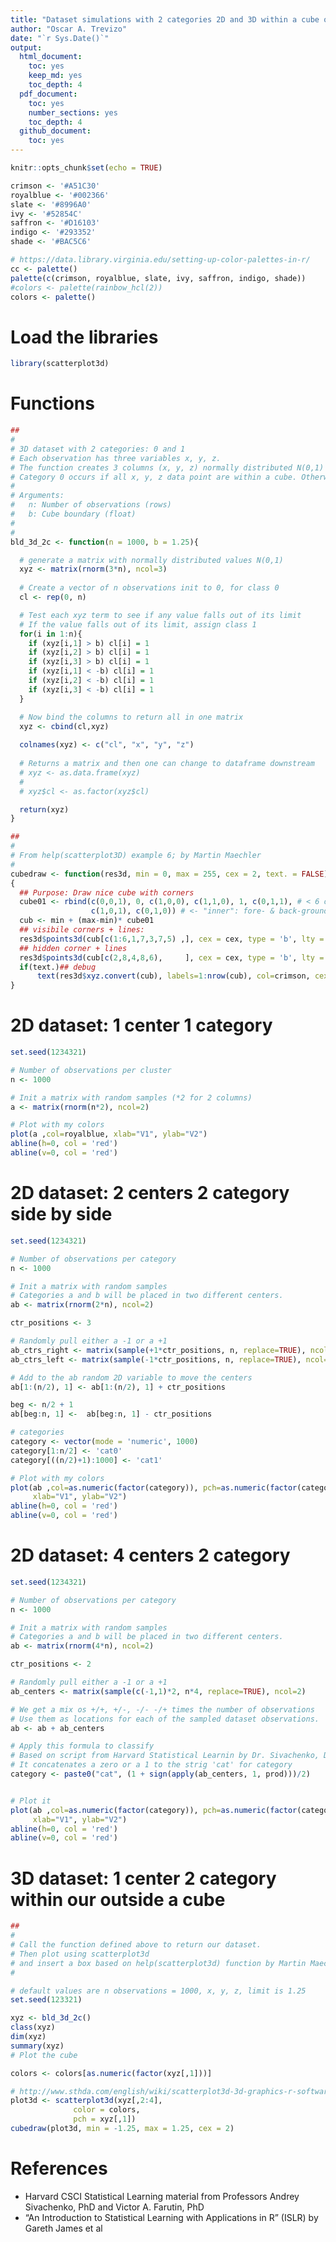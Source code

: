 ```yaml
---
title: "Dataset simulations with 2 categories 2D and 3D within a cube or outside the cube"
author: "Oscar A. Trevizo"
date: "`r Sys.Date()`"
output: 
  html_document:
    toc: yes
    keep_md: yes
    toc_depth: 4
  pdf_document:
    toc: yes
    number_sections: yes
    toc_depth: 4
  github_document:
    toc: yes
---
```


```r
knitr::opts_chunk$set(echo = TRUE)

crimson <- '#A51C30'
royalblue <- '#002366'
slate <- '#8996A0'
ivy <- '#52854C'
saffron <- '#D16103'
indigo <- '#293352'
shade <- '#BAC5C6'

# https://data.library.virginia.edu/setting-up-color-palettes-in-r/
cc <- palette()
palette(c(crimson, royalblue, slate, ivy, saffron, indigo, shade))
#colors <- palette(rainbow_hcl(2))
colors <- palette()

```

# Load the libraries

```r
library(scatterplot3d)

```

# Functions

```r
##
#
# 3D dataset with 2 categories: 0 and 1
# Each observation has three variables x, y, z.
# The function creates 3 columns (x, y, z) normally distributed N(0,1) values.
# Category 0 occurs if all x, y, z data point are within a cube. Otherwise category 1.
#
# Arguments:
#   n: Number of observations (rows)
#   b: Cube boundary (float)
#
#
bld_3d_2c <- function(n = 1000, b = 1.25){

  # generate a matrix with normally distributed values N(0,1)
  xyz <- matrix(rnorm(3*n), ncol=3)
  
  # Create a vector of n observations init to 0, for class 0
  cl <- rep(0, n)

  # Test each xyz term to see if any value falls out of its limit
  # If the value falls out of its limit, assign class 1
  for(i in 1:n){
    if (xyz[i,1] > b) cl[i] = 1
    if (xyz[i,2] > b) cl[i] = 1
    if (xyz[i,3] > b) cl[i] = 1
    if (xyz[i,1] < -b) cl[i] = 1
    if (xyz[i,2] < -b) cl[i] = 1
    if (xyz[i,3] < -b) cl[i] = 1
  }

  # Now bind the columns to return all in one matrix
  xyz <- cbind(cl,xyz)
  
  colnames(xyz) <- c("cl", "x", "y", "z")
  
  # Returns a matrix and then one can change to dataframe downstream
  # xyz <- as.data.frame(xyz)
  # 
  # xyz$cl <- as.factor(xyz$cl)

  return(xyz)
}

## 
#
# From help(scatterplot3D) example 6; by Martin Maechler
#
cubedraw <- function(res3d, min = 0, max = 255, cex = 2, text. = FALSE)
{
  ## Purpose: Draw nice cube with corners
  cube01 <- rbind(c(0,0,1), 0, c(1,0,0), c(1,1,0), 1, c(0,1,1), # < 6 outer
                  c(1,0,1), c(0,1,0)) # <- "inner": fore- & back-ground
  cub <- min + (max-min)* cube01
  ## visibile corners + lines:
  res3d$points3d(cub[c(1:6,1,7,3,7,5) ,], cex = cex, type = 'b', lty = 1)
  ## hidden corner + lines
  res3d$points3d(cub[c(2,8,4,8,6),     ], cex = cex, type = 'b', lty = 3)
  if(text.)## debug
      text(res3d$xyz.convert(cub), labels=1:nrow(cub), col=crimson, cex=2)
}


```

# 2D dataset: 1 center 1 category

```r
set.seed(1234321)

# Number of observations per cluster
n <- 1000

# Init a matrix with random samples (*2 for 2 columns)
a <- matrix(rnorm(n*2), ncol=2)

# Plot with my colors
plot(a ,col=royalblue, xlab="V1", ylab="V2")
abline(h=0, col = 'red')
abline(v=0, col = 'red')
```


# 2D dataset: 2 centers 2 category side by side

```r
set.seed(1234321)

# Number of observations per category
n <- 1000

# Init a matrix with random samples
# Categories a and b will be placed in two different centers.
ab <- matrix(rnorm(2*n), ncol=2)

ctr_positions <- 3

# Randomly pull either a -1 or a +1
ab_ctrs_right <- matrix(sample(+1*ctr_positions, n, replace=TRUE), ncol=2)
ab_ctrs_left <- matrix(sample(-1*ctr_positions, n, replace=TRUE), ncol=2)

# Add to the ab random 2D variable to move the centers
ab[1:(n/2), 1] <- ab[1:(n/2), 1] + ctr_positions

beg <- n/2 + 1
ab[beg:n, 1] <-  ab[beg:n, 1] - ctr_positions

# categories
category <- vector(mode = 'numeric', 1000)
category[1:n/2] <- 'cat0' 
category[((n/2)+1):1000] <- 'cat1' 

# Plot with my colors
plot(ab ,col=as.numeric(factor(category)), pch=as.numeric(factor(category)), 
     xlab="V1", ylab="V2")
abline(h=0, col = 'red')
abline(v=0, col = 'red')
```

# 2D dataset: 4 centers 2 category

```r
set.seed(1234321)

# Number of observations per category
n <- 1000

# Init a matrix with random samples
# Categories a and b will be placed in two different centers.
ab <- matrix(rnorm(4*n), ncol=2)

ctr_positions <- 2

# Randomly pull either a -1 or a +1
ab_centers <- matrix(sample(c(-1,1)*2, n*4, replace=TRUE), ncol=2)

# We get a mix os +/+, +/-, -/- -/+ times the number of observations
# Use them as locations for each of the sampled dataset observations.
ab <- ab + ab_centers

# Apply this formula to classify
# Based on script from Harvard Statistical Learnin by Dr. Sivachenko, Dr. Farutin
# It concatenates a zero or a 1 to the strig 'cat' for category
category <- paste0("cat", (1 + sign(apply(ab_centers, 1, prod)))/2)


# Plot it
plot(ab ,col=as.numeric(factor(category)), pch=as.numeric(factor(category)), 
     xlab="V1", ylab="V2")
abline(h=0, col = 'red')
abline(v=0, col = 'red')
```



# 3D dataset: 1 center 2 category within our outside a cube

```r
##
#
# Call the function defined above to return our dataset.
# Then plot using scatterplot3d
# and insert a box based on help(scatterplot3d) function by Martin Maechler
#

# default values are n observations = 1000, x, y, z, limit is 1.25
set.seed(123321)

xyz <- bld_3d_2c()
class(xyz)
dim(xyz)
summary(xyz)
# Plot the cube

colors <- colors[as.numeric(factor(xyz[,1]))]

# http://www.sthda.com/english/wiki/scatterplot3d-3d-graphics-r-software-and-data-visualization
plot3d <- scatterplot3d(xyz[,2:4],
              color = colors,
              pch = xyz[,1])
cubedraw(plot3d, min = -1.25, max = 1.25, cex = 2)

```


# References

* Harvard CSCI Statistical Learning material from Professors Andrey Sivachenko, PhD and Victor A. Farutin, PhD
* “An Introduction to Statistical Learning with Applications in R” (ISLR) by Gareth James et al
